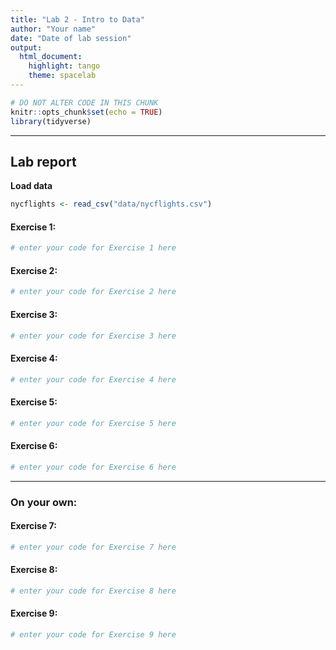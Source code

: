 ```yaml
---
title: "Lab 2 - Intro to Data"
author: "Your name"
date: "Date of lab session"
output: 
  html_document: 
    highlight: tango
    theme: spacelab
---
```


```r
# DO NOT ALTER CODE IN THIS CHUNK
knitr::opts_chunk$set(echo = TRUE)
library(tidyverse)
```

* * *

## Lab report

**Load data**
```r
nycflights <- read_csv("data/nycflights.csv")
```

#### Exercise 1: 

```r
# enter your code for Exercise 1 here

```

#### Exercise 2:



```r
# enter your code for Exercise 2 here
```

#### Exercise 3:

```r
# enter your code for Exercise 3 here
```

#### Exercise 4:
```r
# enter your code for Exercise 4 here
```

#### Exercise 5:
```r
# enter your code for Exercise 5 here
```

#### Exercise 6:
```r
# enter your code for Exercise 6 here
```

* * *

### On your own:

#### Exercise 7:

```r
# enter your code for Exercise 7 here
```

#### Exercise 8:
```r
# enter your code for Exercise 8 here
```

#### Exercise 9:
```r
# enter your code for Exercise 9 here
```
